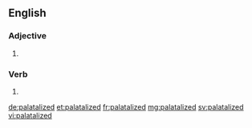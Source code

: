 ==English==

===Adjective===
{{en-adj}}

# {{alternative form of|palatalised|lang=en}}

===Verb===
{{head|en}}

# {{en-past of|palatalize}}

[[de:palatalized]]
[[et:palatalized]]
[[fr:palatalized]]
[[mg:palatalized]]
[[sv:palatalized]]
[[vi:palatalized]]